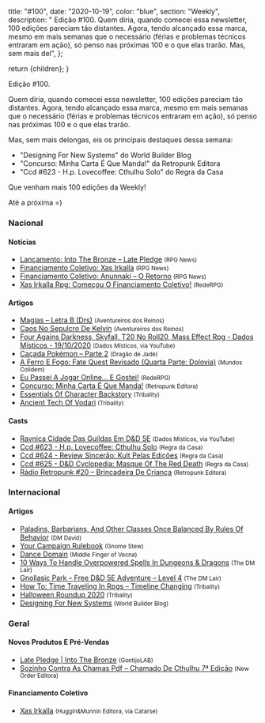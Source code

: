 
  title: "#100",
  date: "2020-10-19",
  color: "blue",
  section: "Weekly",
  description:
    "    Edição #100.    Quem diria, quando comecei essa newsletter, 100 edições pareciam tão distantes. Agora, tendo alcançado essa marca, mesmo em mais semanas que o necessário (férias e problemas técnicos entraram em ação), só penso nas próximas 100 e o que elas trarão.    Mas, sem mais del",
};

  return <InternalLayout meta={meta}>{children}</InternalLayout>;
}

Edição #100.

Quem diria, quando comecei essa newsletter, 100 edições pareciam tão distantes. Agora, tendo alcançado essa marca, mesmo em mais semanas que o necessário (férias e problemas técnicos entraram em ação), só penso nas próximas 100 e o que elas trarão.

Mas, sem mais delongas, eis os principais destaques dessa semana:

- &quot;Designing For New Systems&quot; do World Builder Blog
- &quot;Concurso: Minha Carta É Que Manda!&quot; da Retropunk Editora
- &quot;Ccd #623 - H.p. Lovecoffee: Cthulhu Solo&quot; do Regra da Casa

Que venham mais 100 edições da Weekly!

Até a próxima =)

### Nacional

#### Notícias

- [Lançamento: Into The Bronze – Late Pledge] <small>(RPG News)</small>
- [Financiamento Coletivo: Xas Irkalla] <small>(RPG News)</small>
- [Financiamento Coletivo: Anunnaki – O Retorno] <small>(RPG News)</small>
- [Xas Irkalla Rpg: Começou O Financiamento Coletivo!] <small>(RedeRPG)</small>

#### Artigos

- [Magias – Letra B (Drs)] <small>(Aventureiros dos Reinos)</small>
- [Caos No Sepulcro De Kelvin] <small>(Aventureiros dos Reinos)</small>
- [Four Agains Darkness, Skyfall, T20 No Roll20, Mass Effect Rpg - Dados Místicos - 19/10/2020] <small>(Dados Místicos, via YouTube)</small>
- [Caçada Pokémon – Parte 2] <small>(Dragão de Jade)</small>
- [A Ferro E Fogo: Fate Quest Revisado (Quarta Parte: Dolovia)] <small>(Mundos Colidem)</small>
- [Eu Passei A Jogar Online… E Gostei!] <small>(RedeRPG)</small>
- [Concurso: Minha Carta É Que Manda!] <small>(Retropunk Editora)</small>
- [Essentials Of Character Backstory] <small>(Tribality)</small>
- [Ancient Tech Of Vodari] <small>(Tribality)</small>

#### Casts

- [Ravnica Cidade Das Guildas Em D&amp;D 5E] <small>(Dados Místicos, via YouTube)</small>
- [Ccd #623 - H.p. Lovecoffee: Cthulhu Solo] <small>(Regra da Casa)</small>
- [Ccd #624 - Review Sincerão: Kult Pelas Edições] <small>(Regra da Casa)</small>
- [Ccd #625 - D&amp;D Cyclopedia: Masque Of The Red Death] <small>(Regra da Casa)</small>
- [Rádio Retropunk #20 – Brincadeira De Criança] <small>(Retropunk Editora)</small>

### Internacional

#### Artigos

- [Paladins, Barbarians, And Other Classes Once Balanced By Rules Of Behavior] <small>(DM David)</small>
- [Your Campaign Rulebook] <small>(Gnome Stew)</small>
- [Dance Domain] <small>(Middle Finger of Vecna)</small>
- [10 Ways To Handle Overpowered Spells In Dungeons &amp; Dragons] <small>(The DM Lair)</small>
- [Gnollasic Park – Free D&amp;D 5E Adventure – Level 4] <small>(The DM Lair)</small>
- [How To: Time Traveling In Rpgs – Timeline Changing] <small>(Tribality)</small>
- [Halloween Roundup 2020] <small>(Tribality)</small>
- [Designing For New Systems] <small>(World Builder Blog)</small>

### Geral

#### Novos Produtos E Pré-Vendas

- [Late Pledge | Into The Bronze] <small>(GontijoLAB)</small>
- [Sozinho Contra As Chamas Pdf – Chamado De Cthulhu 7ª Edição] <small>(New Order Editora)</small>

#### Financiamento Coletivo

- [Xas Irkalla] <small>(Huggin&amp;Munnin Editora, via Catarse)</small>

[lançamento: into the bronze – late pledge]: https://newsrpg.wordpress.com/2020/10/13/lancamento-into-the-bronze-late-pledge/
[late pledge | into the bronze]: https://www.gontijolab.com/product-page/late-pledge-into-the-bronze
[financiamento coletivo: xas irkalla]: https://newsrpg.wordpress.com/2020/10/12/financiamento-coletivo-xas-irkalla/
[xas irkalla]: https://www.catarse.me/pt/xas_irkalla
[ccd #623 - h.p. lovecoffee: cthulhu solo]: https://regradacasa.podbean.com/e/ccd-623-hp-lovecoffee-cthulhu-solo/
[sozinho contra as chamas pdf – chamado de cthulhu 7ª edição]: https://newordereditora.com.br/loja/rpg/chamado-de-cthulhu/sozinho-contra-as-chamas-pdf-chamado-de-cthulhu-7a-edicao/
[paladins, barbarians, and other classes once balanced by rules of behavior]: https://dmdavid.com/tag/paladins-barbarians-and-other-classes-with-a-code-of-conduct/
[essentials of character backstory]: https://www.tribality.com/2020/10/13/essentials-of-character-backstory/
[rádio retropunk #20 – brincadeira de criança]: https://retropunk.com.br/editora/radio-retropunk-20-brincadeira-de-crianca/
[10 ways to handle overpowered spells in dungeons &amp; dragons]: https://www.thedmlair.com/2020/10/13/10-ways-to-handle-overpowered-spells-in-dungeons-dragons/
[concurso: minha carta é que manda!]: https://retropunk.com.br/editora/concurso-minha-carta-e-que-manda/
[how to: time traveling in rpgs – timeline changing]: https://www.tribality.com/2020/10/14/how-to-time-traveling-in-rpgs-timeline-changing/
[halloween roundup 2020]: https://www.tribality.com/2020/10/14/halloween-roundup-2020/
[ccd #624 - review sincerão: kult pelas edições]: https://regradacasa.podbean.com/e/ccd-624-review-sincerao-kult-pelas-edicoes/
[designing for new systems]: https://worldbuilderblog.me/2020/10/15/designing-for-new-systems/
[dance domain]: https://mfov.magehandpress.com/2020/06/dance-domain.html
[xas irkalla rpg: começou o financiamento coletivo!]: https://www.rederpg.com.br/2020/10/14/xas-irkalla-rpg-comecou-o-financiamento-coletivo/
[ccd #625 - d&amp;d cyclopedia: masque of the red death]: https://regradacasa.podbean.com/e/ccd-625-dd-cyclopedia-masque-of-the-red-death/
[ravnica cidade das guildas em d&amp;d 5e]: https://www.youtube.com/watch?v=dQywlQ-gs28
[magias – letra b (drs)]: https://aventureirosdosreinos.com/magias-letra-b-drs/
[caçada pokémon – parte 2]: https://www.dragaodejaderpg.com.br/2020/10/16/cacada-pokemon-parte-2/
[ancient tech of vodari]: https://www.tribality.com/2020/10/16/ancient-tech-of-vodari/
[your campaign rulebook]: https://gnomestew.com/your-campaign-rulebook/
[financiamento coletivo: anunnaki – o retorno]: https://newsrpg.wordpress.com/2020/10/17/financiamento-coletivo-anunnaki-o-retorno/
[gnollasic park – free d&amp;d 5e adventure – level 4]: https://www.thedmlair.com/2020/10/17/gnollasic-park-free-dd-5e-adventure-level-4/
[caos no sepulcro de kelvin]: https://aventureirosdosreinos.com/caos-no-sepulcro-de-kelvin/
[eu passei a jogar online… e gostei!]: https://www.rederpg.com.br/2020/10/18/eu-passei-a-jogar-online-e-gostei/
[four agains darkness, skyfall, t20 no roll20, mass effect rpg - dados místicos - 19/10/2020]: https://www.youtube.com/watch?v=IifPxwpCPuY
[a ferro e fogo: fate quest revisado (quarta parte: dolovia)]: https://www.mundoscolidem.com.br/fate-quest-dolovia/
